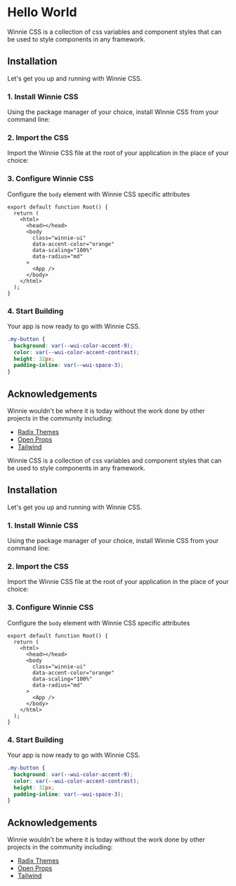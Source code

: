 # Hello World

Winnie CSS is a collection of css variables and component styles that can be used to style components in any framework.

## Installation

Let's get you up and running with Winnie CSS.

### 1. Install Winnie CSS

Using the package manager of your choice, install Winnie CSS from your command line:

### 2. Import the CSS

Import the Winnie CSS file at the root of your application in the place of your choice:

### 3. Configure Winnie CSS

Configure the `body` element with Winnie CSS specific attributes

```tsx title="root.tsx" {6-9}
export default function Root() {
  return (
    <html>
      <head></head>
      <body
        class="winnie-ui"
        data-accent-color="orange"
        data-scaling="100%"
        data-radius="md"
      >
        <App />
      </body>
    </html>
  );
}
```

### 4. Start Building

Your app is now ready to go with Winnie CSS.

```css title="my-button.css"
.my-button {
  background: var(--wui-color-accent-9);
  color: var(--wui-color-accent-contrast);
  height: 32px;
  padding-inline: var(--wui-space-3);
}
```

## Acknowledgements

Winnie wouldn't be where it is today without the work done by other projects in the community including:

- [Radix Themes](https://www.radix-ui.com/)
- [Open Props](https://github.com/argyleink/open-props)
- [Tailwind](https://tailwindcss.com/)

Winnie CSS is a collection of css variables and component styles that can be used to style components in any framework.

## Installation

Let's get you up and running with Winnie CSS.

### 1. Install Winnie CSS

Using the package manager of your choice, install Winnie CSS from your command line:

### 2. Import the CSS

Import the Winnie CSS file at the root of your application in the place of your choice:

### 3. Configure Winnie CSS

Configure the `body` element with Winnie CSS specific attributes

```tsx title="root.tsx" {6-9}
export default function Root() {
  return (
    <html>
      <head></head>
      <body
        class="winnie-ui"
        data-accent-color="orange"
        data-scaling="100%"
        data-radius="md"
      >
        <App />
      </body>
    </html>
  );
}
```

### 4. Start Building

Your app is now ready to go with Winnie CSS.

```css title="my-button.css"
.my-button {
  background: var(--wui-color-accent-9);
  color: var(--wui-color-accent-contrast);
  height: 32px;
  padding-inline: var(--wui-space-3);
}
```

## Acknowledgements

Winnie wouldn't be where it is today without the work done by other projects in the community including:

- [Radix Themes](https://www.radix-ui.com/)
- [Open Props](https://github.com/argyleink/open-props)
- [Tailwind](https://tailwindcss.com/)
